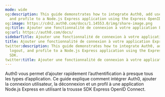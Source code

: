 ```yaml
---
mode: wide
og:description: This guide demonstrates how to integrate Auth0, add user login, logout,
  and profile to a Node.js Express application using the Express OpenID Connect SDK.
og:image: https://cdn2.auth0.com/docs/1.14553.0/img/share-image.png
og:title: Ajouter une fonctionnalité de connexion à votre application Express
og:url: https://auth0.com/docs/
sidebarTitle: Ajouter une fonctionnalité de connexion à votre application Express
title: Ajouter une fonctionnalité de connexion à votre application Express
twitter:description: This guide demonstrates how to integrate Auth0, add user login,
  logout, and profile to a Node.js Express application using the Express OpenID Connect
  SDK.
twitter:title: Ajouter une fonctionnalité de connexion à votre application Express
---
```


Auth0 vous permet d’ajouter rapidement l’authentification à presque tous les types d’application. Ce guide explique comment intégrer Auth0, ajouter la connexion utilisateur, la déconnexion et un profil à une application Node.js Express en utilisant la trousse SDK Express OpenID Connect.